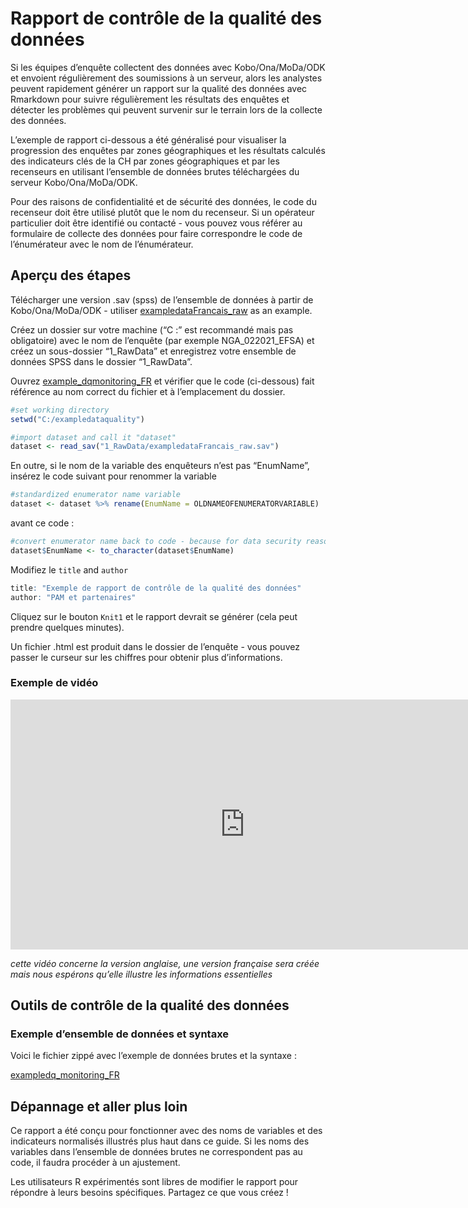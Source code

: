 # Rapport de contrôle de la qualité des données

Si les équipes d'enquête collectent des données avec Kobo/Ona/MoDa/ODK et envoient régulièrement des soumissions à un serveur, alors les analystes peuvent rapidement générer un rapport sur la qualité des données avec Rmarkdown pour suivre régulièrement les résultats des enquêtes et détecter les problèmes qui peuvent survenir sur le terrain lors de la collecte des données.

L'exemple de rapport ci-dessous a été généralisé pour visualiser la progression des enquêtes par zones géographiques et les résultats calculés des indicateurs clés de la CH par zones géographiques et par les recenseurs en utilisant l'ensemble de données brutes téléchargées du serveur Kobo/Ona/MoDa/ODK.

Pour des raisons de confidentialité et de sécurité des données, le code du recenseur doit être utilisé plutôt que le nom du recenseur.  Si un opérateur particulier doit être identifié ou contacté - vous pouvez vous référer au formulaire de collecte des données pour faire correspondre le code de l'énumérateur avec le nom de l'énumérateur. 


## Aperçu des étapes

Télécharger une version .sav (spss) de l'ensemble de données à partir de Kobo/Ona/MoDa/ODK - utiliser [exampledataFrancais_raw](https://github.com/WFP-VAM/RBD_FS_CH_guide_FR/blob/master/example_datasets/exampledataFrancais_raw.sav) as an example.

Créez un dossier sur votre machine ("C :" est recommandé mais pas obligatoire) avec le nom de l'enquête (par exemple NGA_022021_EFSA) et créez un sous-dossier "1_RawData" et enregistrez votre ensemble de données SPSS dans le dossier "1_RawData".

Ouvrez  [example_dqmonitoring_FR](https://github.com/WFP-VAM/RBD_FS_CH_guide_FR/blob/master/syntax/example_dqmonitoring_FR.Rmd) 
et vérifier que le code (ci-dessous) fait référence au nom correct du fichier et à l'emplacement du dossier.

```r
#set working directory 
setwd("C:/exampledataquality")

#import dataset and call it "dataset"
dataset <- read_sav("1_RawData/exampledataFrancais_raw.sav")
```

En outre, si le nom de la variable des enquêteurs n'est pas "EnumName", insérez le code suivant pour renommer la variable

```r
#standardized enumerator name variable
dataset <- dataset %>% rename(EnumName = OLDNAMEOFENUMERATORVARIABLE) 
```

avant ce code :

```r
#convert enumerator name back to code - because for data security reasons you dont want to publish the name of the operator
dataset$EnumName <- to_character(dataset$EnumName)
```

Modifiez le `title` and `author` 

```r
title: "Exemple de rapport de contrôle de la qualité des données"
author: "PAM et partenaires"
```

Cliquez sur le bouton `Knit1` et le rapport devrait se générer (cela peut prendre quelques minutes). 


Un fichier .html est produit dans le dossier de l'enquête - vous pouvez passer le curseur sur les chiffres pour obtenir plus d'informations.

### Exemple de vidéo  

<iframe width="750" height="400" src="https://www.youtube.com/embed/-hvUzqojk9c" frameborder="0" allowfullscreen></iframe>

*cette vidéo concerne la version anglaise, une version française sera créée mais nous espérons qu'elle illustre les informations essentielles*

## Outils de contrôle de la qualité des données

### Exemple d'ensemble de données et syntaxe

Voici le fichier zippé avec l'exemple de données brutes et la syntaxe :

[exampledq_monitoring_FR](https://github.com/WFP-VAM/RBD_FS_CH_guide_FR/blob/master/syntax/exampledq_monitoring_FR.zip?raw=true) 


## Dépannage et aller plus loin

Ce rapport a été conçu pour fonctionner avec des noms de variables et des indicateurs normalisés illustrés plus haut dans ce guide. Si les noms des variables dans l'ensemble de données brutes ne correspondent pas au code, il faudra procéder à un ajustement.

Les utilisateurs R expérimentés sont libres de modifier le rapport pour répondre à leurs besoins spécifiques.  Partagez ce que vous créez !  




